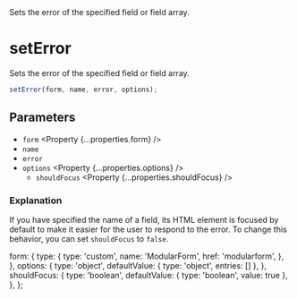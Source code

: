 
<Title>setError</Title>
<Description>Sets the error of the specified field or field array.</Description>

# setError

Sets the error of the specified field or field array.

```ts
setError(form, name, error, options);
```

## Parameters

- `form` <Property {...properties.form} />
- `name` <Property type="string" />
- `error` <Property type="string" />
- `options` <Property {...properties.options} />
  - `shouldFocus` <Property {...properties.shouldFocus} />

### Explanation

If you have specified the name of a field, its HTML element is focused by default to make it easier for the user to respond to the error. To change this behavior, you can set `shouldFocus` to `false`.

  form: {
    type: {
      type: 'custom',
      name: 'ModularForm',
      href: 'modularform',
    },
  },
  options: {
    type: 'object',
    defaultValue: { type: 'object', entries: [] },
  },
  shouldFocus: {
    type: 'boolean',
    defaultValue: { type: 'boolean', value: true },
  },
};
